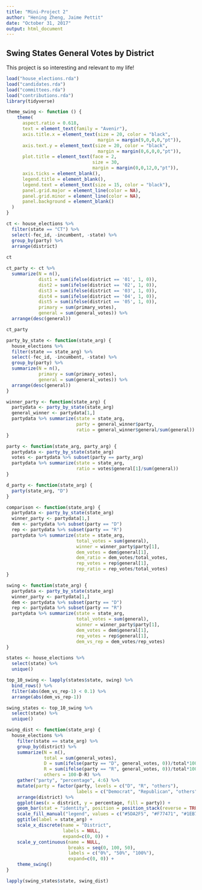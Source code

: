 ```yaml
---
title: "Mini-Project 2"
author: "Hening Zheng, Jaime Pettit"
date: "October 31, 2017"
output: html_document
---
```



## Swing States General Votes by District

This project is so interesting and relevant to my life!

```r
load("house_elections.rda")
load("candidates.rda")
load("committees.rda")
load("contributions.rda")
library(tidyverse)
```

```r
theme_swing <- function () { 
    theme(
      aspect.ratio = 0.618,
      text = element_text(family = "Avenir"),
      axis.title.x = element_text(size = 20, color = "black",
                                  margin = margin(9,0,0,0,"pt")),
      axis.text.y = element_text(size = 20, color = "black",
                                  margin = margin(0,6,0,0,"pt")),
      plot.title = element_text(face = 2, 
                                size = 30,
                                margin = margin(0,0,12,0,"pt")),
      axis.ticks = element_blank(),
      legend.title = element_blank(),
      legend.text = element_text(size = 15, color = "black"),
      panel.grid.major = element_line(color = NA),
      panel.grid.minor = element_line(color = NA),
      panel.background = element_blank()
  )
}

ct <- house_elections %>%
  filter(state == "CT") %>%
  select(-fec_id, -incumbent, -state) %>%
  group_by(party) %>%
  arrange(district)
  
ct

ct_party <- ct %>%
  summarize(N = n(),
            dist1 = sum(ifelse(district == '01', 1, 0)),
            dist2 = sum(ifelse(district == '02', 1, 0)),
            dist3 = sum(ifelse(district == '03', 1, 0)),
            dist4 = sum(ifelse(district == '04', 1, 0)),
            dist5 = sum(ifelse(district == '05', 1, 0)),
            primary = sum(primary_votes),
            general = sum(general_votes)) %>%
  arrange(desc(general))

ct_party

party_by_state <- function(state_arg) {
  house_elections %>%
  filter(state == state_arg) %>%
  select(-fec_id, -incumbent, -state) %>%
  group_by(party) %>%
  summarize(N = n(),
            primary = sum(primary_votes),
            general = sum(general_votes)) %>%
  arrange(desc(general))
}

winner_party <- function(state_arg) {
  partydata <- party_by_state(state_arg) 
  general_winner <- partydata[1,]
  partydata %>% summarize(state = state_arg,
                          party = general_winner$party,
                          ratio = general_winner$general/sum(general))
}

party <- function(state_arg, party_arg) {
  partydata <- party_by_state(state_arg) 
  votes <- partydata %>% subset(party == party_arg)
  partydata %>% summarize(state = state_arg,
                          ratio = votes$general[1]/sum(general))
}

d_party <- function(state_arg) {
  party(state_arg, "D") 
}

comparison <- function(state_arg) {
  partydata <- party_by_state(state_arg) 
  winner_party <- partydata[1,]
  dem <- partydata %>% subset(party == "D")
  rep <- partydata %>% subset(party == "R")
  partydata %>% summarize(state = state_arg,
                          total_votes = sum(general),
                          winner = winner_party$party[1],
                          dem_votes = dem$general[1],
                          dem_ratio = dem_votes/total_votes,
                          rep_votes = rep$general[1],
                          rep_ratio = rep_votes/total_votes)
}

swing <- function(state_arg) {
  partydata <- party_by_state(state_arg) 
  winner_party <- partydata[1,]
  dem <- partydata %>% subset(party == "D")
  rep <- partydata %>% subset(party == "R")
  partydata %>% summarize(state = state_arg,
                          total_votes = sum(general),
                          winner = winner_party$party[1],
                          dem_votes = dem$general[1],
                          rep_votes = rep$general[1],
                          dem_vs_rep = dem_votes/rep_votes)
}

states <- house_elections %>% 
  select(state) %>%
  unique()

top_10_swing <- lapply(states$state, swing) %>%
  bind_rows() %>%
  filter(abs(dem_vs_rep-1) < 0.1) %>%
  arrange(abs(dem_vs_rep-1))

swing_states <- top_10_swing %>% 
  select(state) %>%
  unique()

swing_dist <- function(state_arg) {
  house_elections %>%
    filter(state == state_arg) %>%
    group_by(district) %>% 
    summarize(N = n(),
              total = sum(general_votes),
              D = sum(ifelse(party == "D", general_votes, 0))/total*100,
              R = sum(ifelse(party == "R", general_votes, 0))/total*100,
              others = 100-D-R) %>%
    gather("party", "percentage", 4:6) %>%
    mutate(party = factor(party, levels = c("D", "R", "others"), 
                          labels = c("Democrat", "Republican", "others"))) %>%
    arrange(district) %>% 
    ggplot(aes(x = district, y = percentage, fill = party)) +
    geom_bar(stat = "identity", position = position_stack(reverse = TRUE)) + 
    scale_fill_manual("legend", values = c("#5DA2F5", "#F77471", "#1EB742")) +
    ggtitle(label = state_arg) +
    scale_x_discrete(name = "District",
                     labels = NULL,
                     expand=c(0, 0)) +
    scale_y_continuous(name = NULL,
                       breaks = seq(0, 100, 50),
                       labels = c("0%", "50%", "100%"),
                       expand=c(0, 0)) +
    theme_swing()
}

lapply(swing_states$state, swing_dist)

```
  